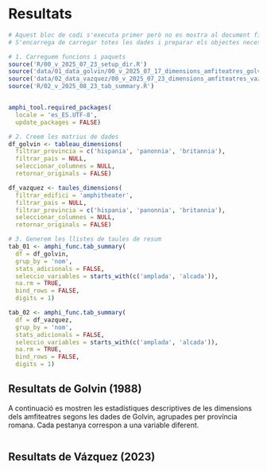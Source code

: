 # Resultats

```r
# Aquest bloc de codi s'executa primer però no es mostra al document final.
# S'encarrega de carregar totes les dades i preparar els objectes necessaris.

# 1. Carreguem funcions i paquets
source('R/00_v_2025_07_23_setup_dir.R')
source('data/01_data_golvin/00_v_2025_07_17_dimensions_amfiteatres_golvin.R')
source('data/02_data_vazquez/00_v_2025_07_23_dimensions_amfiteatres_vazquez.R')
source('R/02_v_2025_08_23_tab_summary.R')


amphi_tool.required_packages(
  locale = 'es_ES.UTF-8',
  update_packages = FALSE)

# 2. Creem les matrius de dades
df_golvin <- tableau_dimensions(
  filtrar_provincia = c('hispania', 'panonnia', 'britannia'),
  filtrar_pais = NULL,
  seleccionar_columnes = NULL,
  retornar_originals = FALSE)

df_vazquez <- taules_dimensions(
  filtrar_edifici = 'amphitheater',
  filtrar_pais = NULL,
  filtrar_provincia = c('hispania', 'panonnia', 'britannia'),
  seleccionar_columnes = NULL,
  retornar_originals = FALSE)

# 3. Generem les llistes de taules de resum
tab_01 <- amphi_func.tab_summary(
  df = df_golvin,
  grup_by = 'nom',
  stats_adicionals = FALSE,
  seleccio_variables = starts_with(c('amplada', 'alcada')),
  na.rm = TRUE,
  bind_rows = FALSE,
  digits = 1)

tab_02 <- amphi_func.tab_summary(
  df = df_vazquez,
  grup_by = 'nom',
  stats_adicionals = FALSE,
  seleccio_variables = starts_with(c('amplada', 'alcada')),
  na.rm = TRUE,
  bind_rows = FALSE,
  digits = 1)

```


## Resultats de Golvin (1988)

A continuació es mostren les estadístiques descriptives de les dimensions dels amfiteatres segons les dades de Golvin, agrupades per província romana. Cada pestanya correspon a una variable diferent.

```r

```


## Resultats de Vázquez (2023)

```r


```
